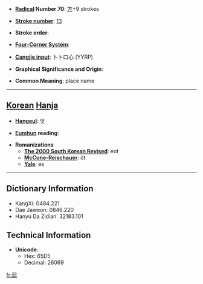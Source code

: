 * '''[[Wiktionary:Chinese radical index| Radical]] Number 70''': [[Wiktionary:Chinese radical index 方|方]]+9 strokes

* '''[[Wiktionary:Chinese total strokes index|Stroke number]]''': [[Wiktionary:Chinese total strokes index 13|13]]

* '''Stroke order''': 

* '''[[Wiktionary:Chinese four corner index|Four-Corner System]]''': 

* '''[[Wiktionary:Chinese Cangjie index|Cangjie input]]''': 卜卜口心 (YYRP)

* '''Graphical Significance and Origin''': 

* '''Common Meaning''': place name

----

== [[Korean]] [[Hanja]] ==

* '''[[Hangeul]]''': 엇

* '''[[Eumhun]] reading''': 

* '''Romanizations'''
** '''[[The 2000 South Korean Revised Romanization|The 2000 South Korean Revised]]''': eot
** '''[[McCune-Reischauer]]''': ŏt
** '''[[Yale]]''': es

----

== Dictionary Information ==

* KangXi: 0484.221
* Dae Jaweon: 0846.220
* Hanyu Da Zidian: 32183.101

== Technical Information ==

* '''Unicode''':
** Hex: 65D5
** Decimal: 26069

[[fr:旕]]